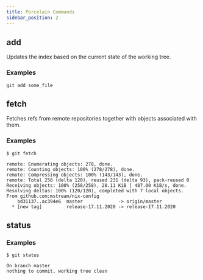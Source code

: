 ```yaml
---
title: Porcelain Commands
sidebar_position: 2
---
```


## add

Updates the index based on the current state of the working tree.

### Examples
```git
git add some_file
```

## fetch

Fetches refs from remote repositories together with objects associated
with them.

### Examples

```git
$ git fetch

remote: Enumerating objects: 278, done.
remote: Counting objects: 100% (278/278), done.
remote: Compressing objects: 100% (143/143), done.
remote: Total 258 (delta 120), reused 231 (delta 93), pack-reused 0
Receiving objects: 100% (258/258), 28.11 KiB | 487.00 KiB/s, done.
Resolving deltas: 100% (120/120), completed with 7 local objects.
From github.com:mstream/nix-config
    bd31137..ac394e6  master             -> origin/master
  * [new tag]         release-17.11.2020 -> release-17.11.2020
```

## status

### Examples

```git
$ git status

On branch master
nothing to commit, working tree clean
```

